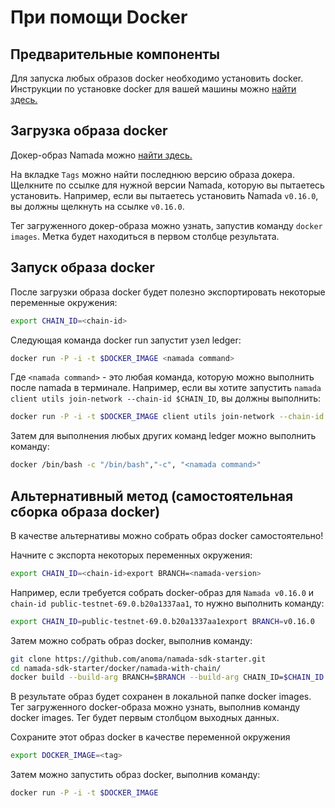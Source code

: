 # При помощи Docker

## Предварительные компоненты

Для запуска любых образов docker необходимо установить docker. Инструкции по установке docker для вашей машины можно [найти здесь.](https://docs.docker.com/get-docker/)

## Загрузка образа docker

Докер-образ Namada можно [найти здесь.](https://github.com/anoma/namada/pkgs/container/namada)

На вкладке `Tags` можно найти последнюю версию образа докера. Щелкните по ссылке для нужной версии Namada, которую вы пытаетесь установить. Например, если вы пытаетесь установить Namada `v0.16.0`, вы должны щелкнуть на ссылке `v0.16.0`.

Тег загруженного докер-образа можно узнать, запустив команду `docker images`. Метка будет находиться в первом столбце результата.

## Запуск образа docker

После загрузки образа docker будет полезно экспортировать некоторые переменные окружения:

```bash copy
export CHAIN_ID=<chain-id>
```

Следующая команда docker run запустит узел ledger:

```bash copy
docker run -P -i -t $DOCKER_IMAGE <namada command>
```

Где `<namada command>` - это любая команда, которую можно выполнить после namada в терминале. Например, если вы хотите запустить `namada client utils join-network --chain-id $CHAIN_ID`, вы должны выполнить:

```bash copy
docker run -P -i -t $DOCKER_IMAGE client utils join-network --chain-id $CHAIN_ID
```

Затем для выполнения любых других команд ledger можно выполнить команду:

```bash copy
docker /bin/bash -c "/bin/bash","-c", "<namada command>"
```

## Альтернативный метод (самостоятельная сборка образа docker)

В качестве альтернативы можно собрать образ docker самостоятельно!

Начните с экспорта некоторых переменных окружения:

```bash copy
export CHAIN_ID=<chain-id>export BRANCH=<namada-version>
```

Например, если требуется собрать docker-образ для `Namada v0.16.0` и `chain-id public-testnet-69.0.b20a1337aa1`, то нужно выполнить команду:

```bash copy
export CHAIN_ID=public-testnet-69.0.b20a1337aa1export BRANCH=v0.16.0
```

Затем можно собрать образ docker, выполнив команду:


```bash copy
git clone https://github.com/anoma/namada-sdk-starter.git
cd namada-sdk-starter/docker/namada-with-chain/
docker build --build-arg BRANCH=$BRANCH --build-arg CHAIN_ID=$CHAIN_ID -t namada_testnet_image . 
```


В результате образ будет сохранен в локальной папке docker images. Тег загруженного docker-образа можно узнать, выполнив команду docker images. Тег будет первым столбцом выходных данных.

Сохраните этот образ docker в качестве переменной окружения

```bash copy
export DOCKER_IMAGE=<tag>
```

Затем можно запустить образ docker, выполнив команду:

```bash copy
docker run -P -i -t $DOCKER_IMAGE
```